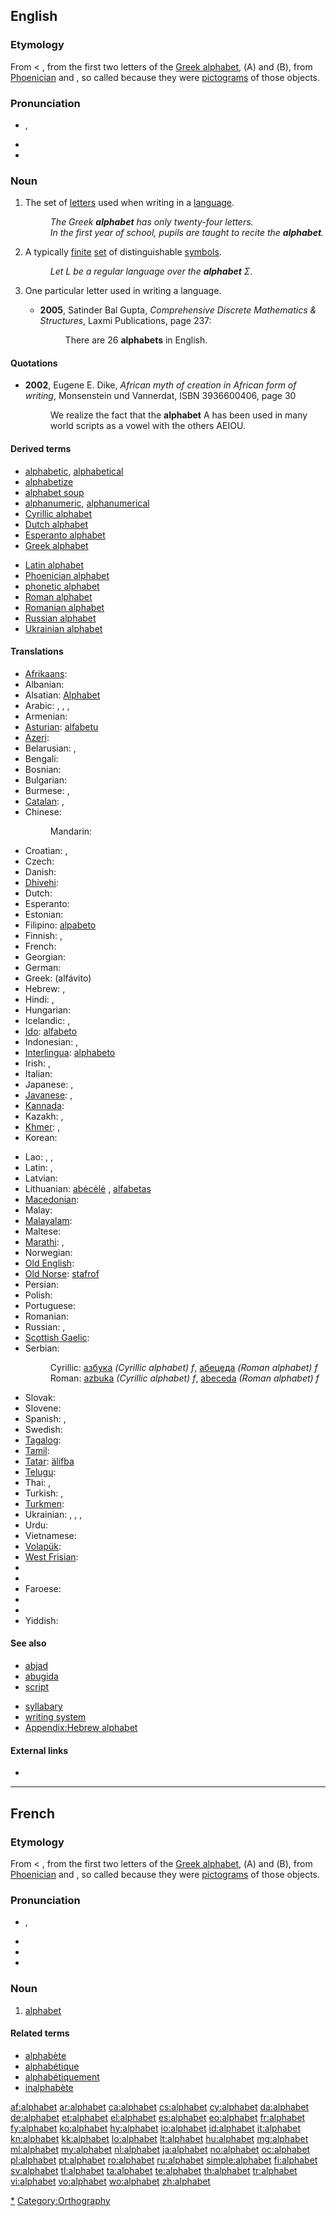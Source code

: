 {{also|Alphabet}}
==English==

===Etymology===
From {{etyl|LL.}} {{term|alphabetum|alphabētum|lang=la}} < {{etyl|grc}} {{term|sc=polytonic|ἀλφάβητος|tr=alphabētos|lang=grc}}, from the first two letters of the [[Greek alphabet]], {{term|alpha}} (Α) and {{term|beta}} (Β), from [[Phoenician]] {{term|aleph}} {{term|sc=Phnx|𐤀||ox|lang=phn}} and {{term|beth}} {{term|sc=Phnx|𐤁||house|lang=phn}}, so called because they were [[pictogram]]s of those objects.

===Pronunciation===
* {{IPA|/ˈæl.fəˌbɛt/}}, {{SAMPA|/"{lf@%bEt/}}
* {{audio|en-us-alphabet.ogg|Audio (US)}}
* {{hyphenation|al|pha|bet}}

===Noun===
{{en-noun}}

# The set of [[letter]]s used when writing in a [[language]].
#: ''The Greek '''alphabet''' has only twenty-four letters.''
#: ''In the first year of school, pupils are taught to recite the '''alphabet'''.''
# {{computer science}} A typically [[finite]] [[set]] of distinguishable [[symbol]]s.
#: ''Let <math>L</math> be a regular language over the '''alphabet''' <math>\Sigma</math>''.
# {{India}} One particular letter used in writing a language.
#* '''2005''', Satinder Bal Gupta, ''Comprehensive Discrete Mathematics & Structures'', Laxmi Publications, page 237:
#*: There are 26 '''alphabets''' in English.

====Quotations====
* '''2002''', Eugene E. Dike, ''African myth of creation in African form of writing'', Monsenstein und Vannerdat, ISBN 3936600406, page 30
*: We realize the fact that the '''alphabet''' A has been used in many world scripts as a vowel with the others AEIOU.

====Derived terms====
{{rel-top|}}
* [[alphabetic]], [[alphabetical]]
* [[alphabetize]]
* [[alphabet soup]]
* [[alphanumeric]], [[alphanumerical]]
* [[Cyrillic alphabet]]
* [[Dutch alphabet]]
* [[Esperanto alphabet]]
* [[Greek alphabet]]
{{rel-mid}}
* [[Latin alphabet]]
* [[Phoenician alphabet]]
* [[phonetic alphabet]]
* [[Roman alphabet]]
* [[Romanian alphabet]]
* [[Russian alphabet]]
* [[Ukrainian alphabet]]
{{rel-bottom}}

====Translations====
{{trans-top|an ordered set of letters used in a language}}
* [[Afrikaans]]: {{t+|af|alfabet|xs=Afrikaans}}
* Albanian: {{t+|sq|alfabet|xs=Albanian}}
* Alsatian: [[Alphabet]]
* Arabic: {{t|ar|حروف الهجاء|m|p|tr=Huruuf al-hijaa'|sc=Arab}}, {{t|ar|أبجد|m|tr=’ábjad|sc=Arab}}, {{t|ar|الألفباء|m|tr=al-'alifbaa|sc=Arab}}, {{t|ar|ألفبائية|f|tr=al-'alifbaa'iya|sc=Arab}}
* Armenian: {{t+|hy|այբուբեն|tr=aybuben}}
* [[Asturian]]: [[alfabetu]] {{m}}
* [[Azeri]]: {{t|az|əlifba}}
* Belarusian: {{t|be|алфавіт|m|tr=alfavít|sc=Cyrl}}, {{t|be|азбука|f|tr=ázbuka|sc=Cyrl}}
* Bengali: {{t|bn|বর্ণমালা|tr=barṇamālā|sc=Beng|xs=Bengali}}
* Bosnian: {{t+|bs|abeceda|f}}
* Bulgarian: {{t|bg|азбука|f|tr=ázbuka|sc=Cyrl}}
* Burmese: {{t|my|အက္ခရာ|tr=eʔ kʰayà|sc=Mymr}}, {{t|my|ခရာ|tr=kʰayà|sc=Mymr}}
* [[Catalan]]: {{t|ca|alfabet|m}}, {{t|ca|abecedari|m}}
* Chinese:
*: Mandarin: {{t|zh|字母|tr=zìmǔ|sc=Hani}}
* Croatian: {{t+|hr|abeceda|f|alt=abecéda}}, {{t-|hr|alfabet|m|alt=alfàbēt}}
* Czech: {{t+|cs|abeceda|f}}
* Danish: {{t-|da|alfabet}}
* [[Dhivehi]]: {{t|dv|އަލިފުބާ|sc=Thaa|xs=Dhivehi}}
* Dutch: {{t+|nl|alfabet}}
* Esperanto: {{t+|eo|alfabeto|xs=Esperanto}}
* Estonian: {{t+|et|tähestik}}
* Filipino: [[alpabeto]]
* Finnish: {{t+|fi|aakkoset|p}}, {{t+|fi|aakkosto}}
* French: {{t+|fr|alphabet|m}}
* Georgian: {{t-|ka|ანბანი|tr=anbani|sc=Geor|xs=Georgian}}
* German: {{t+|de|Alphabet|n}}
* Greek: {{t+|el|αλφάβητο|n}} (alfávito)
* Hebrew: {{t|he|אלף־בית|m|tr=alef-bét|sc=Hebr}}, {{t|he|אלפבית|m|tr=alpabet|sc=Hebr}}
* Hindi: {{t+|hi|वर्णमाला|f|tr=varṇamālā|sc=Deva}}, {{t|hi|मूलाक्षर|tr=mūlākṣar|sc=Deva}}
* Hungarian: {{t+|hu|ábécé}}
* Icelandic: {{t+|is|stafróf|n}}, {{t-|is|rittáknakerfi|n}}
* [[Ido]]: [[alfabeto]]
* Indonesian: {{t+|id|abjad|xs=Indonesian}}, {{t+|id|alfabet|xs=Indonesian}}
* [[Interlingua]]: [[alphabeto]]
* Irish: {{t|ga|aibítir|f}}, {{t|ga|aibidil|f}}
* Italian: {{t+|it|alfabeto|m}}
* Japanese: {{t+|ja|アルファベット|tr=arufabetto}}, {{t+|ja|文字|tr=もじ, moji}}
* [[Javanese]]: {{t-|jv|aksara|xs=Javanese}}, {{t|jv|alfabèt|xs=Javanese}}
* [[Kannada]]: {{t|kn|ಅಕ್ಷರಮಾಲೆ|sc=Knda|xs=Kannada}}
* Kazakh: {{t|kk|әліпби|tr=älipbï|sc=Cyrl}}, {{t|kk|әліппе|tr=älippe|sc=Cyrl}}
* [[Khmer]]: {{t|km|អក្ខរក្រម|tr=akkʰara krɑm|sc=Khmr}}, {{t|km|អក្សរ|tr=aksɑɑ|sc=Khmr}}
* Korean: {{t|ko|알파벳|tr=alpabet|sc=Kore}}
{{trans-mid}}
* Lao: {{t|lo|ໂຕຫນັງສື|sc=Laoo}}, {{t|lo| ແມ່ກໍກາ|tr=mɛ̄ː kɔ̀ː kàː|sc=Laoo}}, {{t|lo|ອັກສອນ|tr=ák sɔ̆ːn|sc=Laoo}}
* Latin: {{t+|la|alphabetum|n}}, {{t+|la|abecedarium|n|alt=abecedārium}}
* Latvian: {{t|lv|alfabēts}}
* Lithuanian: [[abėcėlė]] {{f}}, [[alfabetas]] {{m}}
* [[Macedonian]]: {{t|mk|азбука|f|tr=ázbuka|sc=Cyrl}}
* Malay: {{t|ms|abjad}}
* [[Malayalam]]: {{t|ml|അക്ഷരമാല|sc=Mlym|xs=Malayalam}}
* Maltese: {{t-|mt|alfabet|xs=Maltese}}
* [[Marathi]]: {{t-|mr|मुळाक्षरे|sc=Deva|xs=Marathi}}, {{t-|mr|वर्णमाला|sc=Deva|xs=Marathi}}
* Norwegian: {{t+|no|alfabet|n}}
* [[Old English]]: {{t-|ang|stæfrof|xs=Old English}}
* [[Old Norse]]: [[stafrof]]
* Persian: {{t+|fa|الفبا|tr=alefbâ|xs=Persian}}
* Polish: {{t+|pl|alfabet|m}}
* Portuguese: {{t+|pt|alfabeto|m}}
* Romanian: {{t+|ro|alfabet|n}}
* Russian: {{t+|ru|алфавит|m|tr=alfavít}}, {{t+|ru|азбука|f|tr=ázbuka}}
* [[Scottish Gaelic]]: {{t|gd|aibidil|f}}
* Serbian:
*: Cyrillic: [[азбука]] ''(Cyrillic alphabet) f'', [[абецеда]] ''(Roman alphabet) f''
*: Roman: [[azbuka]] ''(Cyrillic alphabet) f'', [[abeceda]] ''(Roman alphabet) f''
* Slovak: {{t|sk|abeceda|f}}
* Slovene: {{t+|sl|abeceda|f}}
* Spanish: {{t+|es|alfabeto|m}}, {{t+|es|abecedario|m}}
* Swedish: {{t+|sv|alfabet|n}}
* [[Tagalog]]: {{t|tl|alpabeto}}
* [[Tamil]]: {{t|ta|அகரவரிசை|tr=aharavarisai|sc=Taml}}
* [[Tatar]]: [[älifba]]
* [[Telugu]]: {{t|te|అక్షరమాల|tr=aksharamaala}}
* Thai: {{t|th|ตัวอักษร|tr=dtua àksŏn|sc=Thai}}, {{t|th|อักษร|tr=àksŏn|sc=Thai}}
* Turkish: {{t|tr|alfabe}}, {{t+|tr|abece}}
* [[Turkmen]]: {{t|tk|elipbiý}}
* Ukrainian: {{t+|uk|абетка|f|tr=abétka|xs=Ukrainian}}, {{t+|uk|алфавіт|m|tr=alfávít|xs=Ukrainian}}, {{t+|uk|азбука|f|tr=ázbuka|xs=Ukrainian}}, {{t-|uk|альфабет|m|tr=al’fabét|xs=Ukrainian}}
* Urdu: {{t|ur|حروف تہجی|xs=Urdu}}
* Vietnamese: {{t|vi|bảng chữ cái}}
* [[Volapük]]: {{t+|vo|lafab|xs=Volapük}}
* [[West Frisian]]: {{t+|fy|alfabet|n|xs=West Frisian}}
* {{trreq|dum}}
* {{trreq|enm}}
* Faroese: {{t|fo|stavrað|n}}
* {{trreq|ne}}
* {{trreq|sa}}
* Yiddish: {{t|yi|אלפאבעט|f|tr=alfabet|sc=Hebr}}
{{trans-bottom}}

====See also====
{{top2}}
* [[abjad]]
* [[abugida]]
* [[script]]
{{mid2}}
* [[syllabary]]
* [[writing system]]
* [[Appendix:Hebrew alphabet]]
{{bottom}}

====External links====
* {{pedia}}

[[Category:Alphabets|*]]
[[Category:Orthography]]

----

==French==

===Etymology===
From {{etyl|LL.|fr}} {{term|alphabetum|alphabētum|lang=la}} < {{etyl|grc|fr}} {{term|sc=polytonic|ἀλφάβητος|tr=alphabētos|lang=grc}}, from the first two letters of the [[Greek alphabet]], {{term|alpha}} (Α) and {{term|beta}} (Β), from [[Phoenician]] {{term|aleph}} {{term|sc=Phnx|𐤀||ox|lang=phn}} and {{term|beth}} {{term|sc=Phnx|𐤁||house|lang=phn}}, so called because they were [[pictogram]]s of those objects.

===Pronunciation===
* {{IPA|/al.fa.bɛ/|lang=fr}}, {{X-SAMPA|/al.fa.bE/}}
* {{audio|Fr-alphabet.ogg|Audio}}
* {{rhymes|ɛ|lang=fr}}
* {{homophones|alphabets|lang=fr}}

===Noun===
{{fr-noun|m}}

# [[#English|alphabet]] {{gloss-stub|French}}

====Related terms====
* [[alphabète]]
* [[alphabétique]]
* [[alphabétiquement]]
* [[inalphabète]]

[[af:alphabet]]
[[ar:alphabet]]
[[ca:alphabet]]
[[cs:alphabet]]
[[cy:alphabet]]
[[da:alphabet]]
[[de:alphabet]]
[[et:alphabet]]
[[el:alphabet]]
[[es:alphabet]]
[[eo:alphabet]]
[[fr:alphabet]]
[[fy:alphabet]]
[[ko:alphabet]]
[[hy:alphabet]]
[[io:alphabet]]
[[id:alphabet]]
[[it:alphabet]]
[[kn:alphabet]]
[[kk:alphabet]]
[[lo:alphabet]]
[[lt:alphabet]]
[[hu:alphabet]]
[[mg:alphabet]]
[[ml:alphabet]]
[[my:alphabet]]
[[nl:alphabet]]
[[ja:alphabet]]
[[no:alphabet]]
[[oc:alphabet]]
[[pl:alphabet]]
[[pt:alphabet]]
[[ro:alphabet]]
[[ru:alphabet]]
[[simple:alphabet]]
[[fi:alphabet]]
[[sv:alphabet]]
[[tl:alphabet]]
[[ta:alphabet]]
[[te:alphabet]]
[[th:alphabet]]
[[tr:alphabet]]
[[vi:alphabet]]
[[vo:alphabet]]
[[wo:alphabet]]
[[zh:alphabet]]